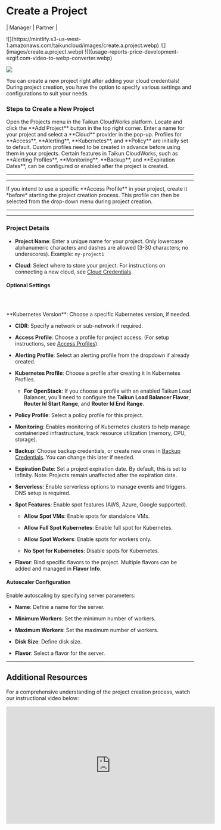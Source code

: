 # Create a Project

\| <Icon icon="user-tie" iconType="solid" /> Manager | <Icon icon="handshake" iconType="solid" /> Partner |

<Frame caption="Create a Project">
  ![](https://mintlify.s3-us-west-1.amazonaws.com/taikuncloud/images/create.a.project.webp)
</Frame>

<Frame caption="Projects Overwiev">
  ![](images/create.a.project.webp)
</Frame>

<Frame caption="Projects Overwiev">
  ![](usage-reports-price-development-ezgif.com-video-to-webp-converter.webp)
</Frame>

![](delete.webp)



You can create a new project right after adding your cloud credentials! During project creation, you have the option to specify various settings and configurations to suit your needs.

### Steps to Create a New Project

<Steps>
  <Step title="Go to the Projects menu in Taikun CloudWorks">
    Open the Projects menu in the Taikun CloudWorks platform.
  </Step>

  <Step title="Click the Add Project button">
    Locate and click the **Add Project** button in the top right corner.
  </Step>

  <Step title="Specify Project Name and Cloud">
    Enter a name for your project and select a **Cloud** provider in the pop-up.
  </Step>
</Steps>

<Tip title="Optional: Configure Profiles">
  Profiles for **Access**, **Alerting**, **Kubernetes**, and **Policy** are initially set to default. Custom profiles need to be created in advance before using them in your projects.
</Tip>

<Tip>
  Certain features in Taikun CloudWorks, such as **Alerting Profiles**, **Monitoring**, **Backup**, and **Expiration Dates**, can be configured or enabled after the project is created.
</Tip>

***

***

<Warning>
  If you intend to use a specific **Access Profile** in your project, create it *before* starting the project creation process. This profile can then be selected from the drop-down menu during project creation.
</Warning>

***

***

### Project Details

* **Project Name**: Enter a unique name for your project. Only lowercase alphanumeric characters and dashes are allowed (3-30 characters; no underscores). Example: `my-project1`

* **Cloud**: Select where to store your project. For instructions on connecting a new cloud, see [Cloud Credentials](#cloud-credentials).

#### Optional Settings

` `

```
```

\*\*Kubernetes Version\*\*: Choose a specific Kubernetes version, if needed.

* **CIDR**: Specify a network or sub-network if required.

* **Access Profile**: Choose a profile for project access. (For setup instructions, see [Access Profiles](#access-profiles)).

* **Alerting Profile**: Select an alerting profile from the dropdown if already created.

* **Kubernetes Profile**: Choose a profile after creating it in Kubernetes Profiles.

  * **For OpenStack**: If you choose a profile with an enabled Taikun Load Balancer, you’ll need to configure the **Taikun Load Balancer Flavor**, **Router Id Start Range**, and **Router Id End Range**.

* **Policy Profile**: Select a policy profile for this project.

* **Monitoring**: Enables monitoring of Kubernetes clusters to help manage containerized infrastructure, track resource utilization (memory, CPU, storage).

* **Backup**: Choose backup credentials, or create new ones in [Backup Credentials](#backup-credentials). You can change this later if needed.

* **Expiration Date**: Set a project expiration date. By default, this is set to infinity. Note: Projects remain unaffected after the expiration date.

* **Serverless**: Enable serverless options to manage events and triggers. DNS setup is required.

* **Spot Features**: Enable spot features (AWS, Azure, Google supported).

  * **Allow Spot VMs**: Enable spots for standalone VMs.

  * **Allow Full Spot Kubernetes**: Enable full spot for Kubernetes.

  * **Allow Spot Workers**: Enable spots for workers only.

  * **No Spot for Kubernetes**: Disable spots for Kubernetes.

* **Flavor**: Bind specific flavors to the project. Multiple flavors can be added and managed in **Flavor Info**.

#### Autoscaler Configuration

Enable autoscaling by specifying server parameters:

* **Name**: Define a name for the server.

* **Minimum Workers**: Set the minimum number of workers.

* **Maximum Workers**: Set the maximum number of workers.

* **Disk Size**: Define disk size.

* **Flavor**: Select a flavor for the server.

***

## Additional Resources

For a comprehensive understanding of the project creation process, watch our instructional video below:

<iframe width="560" height="315" src="https://www.youtube.com/embed/XUFtmCr01Lc?start=54" title="YouTube video player" frameborder="0" allow="accelerometer; autoplay; clipboard-write; encrypted-media; gyroscope; picture-in-picture" allowfullscreen />